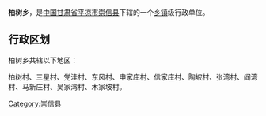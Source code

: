 {{中国乡级行政区
| 行政区全称 = 柏树乡
| 景观照片文件名 =
| 景观照片描述 =
| 汉语拼音 =
| 通用拼音 =
| 注音符號 =
| 其它标音类型1 =
| 其它标音1 =
| 其它标音类型2 =
| 其它标音2 =
| 其它语言类型1 =
| 其它语言地名1 =
| 其它语言类型2 =
| 其它语言地名2 =
| 上级行政区 = [[甘肃省|甘肃省]][[平凉市|平凉市]][[崇信县|崇信县]]
| 行政区类别 = [[乡|乡]]
| 行政区划代码 =
| 地理坐标 =
| 总面积 =
| 户籍人口 =
| 户籍人口年份 =
| 常住人口 =
| 常住人口年份 =
| 人口密度 =
| 行政区划 =
| 官方网站 =
| 政府驻地 =
| 邮政编码 =
| 毗邻行政区 =
| 位置图文件名 =
| 位置图描述 =
}}
'''柏树乡'''，是[[中华人民共和国|中国]][[甘肃省|甘肃省]][[平凉市|平凉市]][[崇信县|崇信县]]下辖的一个[[乡镇|乡镇]]级行政单位。

== 行政区划 ==
柏树乡共辖以下地区：

柏树村、三星村、党洼村、东风村、申家庄村、信家庄村、陶坡村、张湾村、阎湾村、马新庄村、吴家湾村、木家坡村。

{{甘肃小作品}}
{{崇信县行政区划}}

[[Category:崇信县|Category:崇信县]]